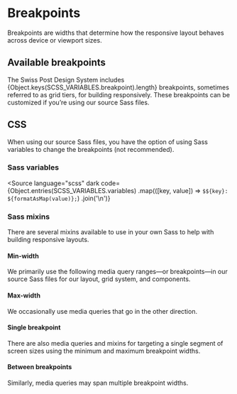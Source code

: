 
<Meta of={BreakpointStories} />

# Breakpoints

<div className="lead">
  Breakpoints are widths that determine how the responsive layout behaves across device or viewport
  sizes.
</div>

## Available breakpoints

The Swiss Post Design System includes {Object.keys(SCSS_VARIABLES.breakpoint).length}
breakpoints, sometimes referred to as grid tiers, for building responsively. These breakpoints can be
customized if you’re using our source Sass files.

<BreakpointTable />

## CSS

When using our source Sass files, you have the option of using Sass variables to change the breakpoints (not recommended).

### Sass variables

<Source
  language="scss"
  dark
  code={Object.entries(SCSS_VARIABLES.variables)
    .map(([key, value]) => `$${key}: ${formatAsMap(value)};`)
    .join('\n')}
></Source>

### Sass mixins

There are several mixins available to use in your own Sass to help with building responsive layouts.

#### Min-width

We primarily use the following media query ranges—or breakpoints—in our source Sass files for our layout, grid system, and components.

<Source code={SampleMinWidth} language="scss" />

#### Max-width

We occasionally use media queries that go in the other direction.

<Source code={SampleMaxWidth} language="scss" />

#### Single breakpoint

There are also media queries and mixins for targeting a single segment of screen sizes using the minimum and maximum breakpoint widths.

<Source code={SampleSingle} language="scss" />

#### Between breakpoints

Similarly, media queries may span multiple breakpoint widths.

<Source code={SampleBetween} language="scss" />
